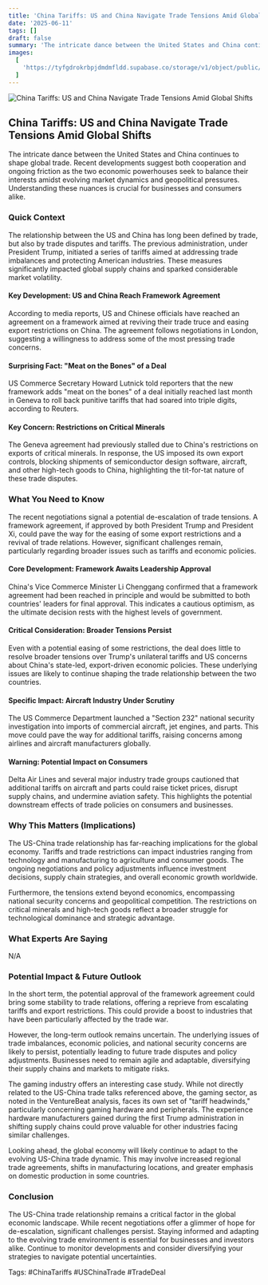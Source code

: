 ```yaml
---
title: 'China Tariffs: US and China Navigate Trade Tensions Amid Global Shifts'
date: '2025-06-11'
tags: []
draft: false
summary: 'The intricate dance between the United States and China continues to shape global trade. Recent developments suggest both cooperation and ongoing friction as the two economic powerhouses seek to balance their interests amidst evolving market dynamics and geopolitical pressures. Understanding these nuances is crucial for businesses and consumers alike.'
images:
  [
    'https://tyfgdrokrbpjdmdmfldd.supabase.co/storage/v1/object/public/image/2025-06-11-12-03-55-118-04-00.jpg',
  ]
---
```


![China Tariffs: US and China Navigate Trade Tensions Amid Global Shifts](https://tyfgdrokrbpjdmdmfldd.supabase.co/storage/v1/object/public/image/2025-06-11-12-03-55-118-04-00.jpg)

## China Tariffs: US and China Navigate Trade Tensions Amid Global Shifts

The intricate dance between the United States and China continues to shape global trade. Recent developments suggest both cooperation and ongoing friction as the two economic powerhouses seek to balance their interests amidst evolving market dynamics and geopolitical pressures. Understanding these nuances is crucial for businesses and consumers alike.

### Quick Context

The relationship between the US and China has long been defined by trade, but also by trade disputes and tariffs. The previous administration, under President Trump, initiated a series of tariffs aimed at addressing trade imbalances and protecting American industries. These measures significantly impacted global supply chains and sparked considerable market volatility.

#### Key Development: US and China Reach Framework Agreement

According to media reports, US and Chinese officials have reached an agreement on a framework aimed at reviving their trade truce and easing export restrictions on China. The agreement follows negotiations in London, suggesting a willingness to address some of the most pressing trade concerns.

#### Surprising Fact: "Meat on the Bones" of a Deal

US Commerce Secretary Howard Lutnick told reporters that the new framework adds "meat on the bones" of a deal initially reached last month in Geneva to roll back punitive tariffs that had soared into triple digits, according to Reuters.

#### Key Concern: Restrictions on Critical Minerals

The Geneva agreement had previously stalled due to China's restrictions on exports of critical minerals. In response, the US imposed its own export controls, blocking shipments of semiconductor design software, aircraft, and other high-tech goods to China, highlighting the tit-for-tat nature of these trade disputes.

### What You Need to Know

The recent negotiations signal a potential de-escalation of trade tensions. A framework agreement, if approved by both President Trump and President Xi, could pave the way for the easing of some export restrictions and a revival of trade relations. However, significant challenges remain, particularly regarding broader issues such as tariffs and economic policies.

#### Core Development: Framework Awaits Leadership Approval

China's Vice Commerce Minister Li Chenggang confirmed that a framework agreement had been reached in principle and would be submitted to both countries' leaders for final approval. This indicates a cautious optimism, as the ultimate decision rests with the highest levels of government.

#### Critical Consideration: Broader Tensions Persist

Even with a potential easing of some restrictions, the deal does little to resolve broader tensions over Trump's unilateral tariffs and US concerns about China's state-led, export-driven economic policies. These underlying issues are likely to continue shaping the trade relationship between the two countries.

#### Specific Impact: Aircraft Industry Under Scrutiny

The US Commerce Department launched a "Section 232" national security investigation into imports of commercial aircraft, jet engines, and parts. This move could pave the way for additional tariffs, raising concerns among airlines and aircraft manufacturers globally.

#### Warning: Potential Impact on Consumers

Delta Air Lines and several major industry trade groups cautioned that additional tariffs on aircraft and parts could raise ticket prices, disrupt supply chains, and undermine aviation safety. This highlights the potential downstream effects of trade policies on consumers and businesses.

### Why This Matters (Implications)

The US-China trade relationship has far-reaching implications for the global economy. Tariffs and trade restrictions can impact industries ranging from technology and manufacturing to agriculture and consumer goods. The ongoing negotiations and policy adjustments influence investment decisions, supply chain strategies, and overall economic growth worldwide.

Furthermore, the tensions extend beyond economics, encompassing national security concerns and geopolitical competition. The restrictions on critical minerals and high-tech goods reflect a broader struggle for technological dominance and strategic advantage.

### What Experts Are Saying

N/A

### Potential Impact & Future Outlook

In the short term, the potential approval of the framework agreement could bring some stability to trade relations, offering a reprieve from escalating tariffs and export restrictions. This could provide a boost to industries that have been particularly affected by the trade war.

However, the long-term outlook remains uncertain. The underlying issues of trade imbalances, economic policies, and national security concerns are likely to persist, potentially leading to future trade disputes and policy adjustments. Businesses need to remain agile and adaptable, diversifying their supply chains and markets to mitigate risks.

The gaming industry offers an interesting case study. While not directly related to the US-China trade talks referenced above, the gaming sector, as noted in the VentureBeat analysis, faces its own set of "tariff headwinds," particularly concerning gaming hardware and peripherals. The experience hardware manufacturers gained during the first Trump administration in shifting supply chains could prove valuable for other industries facing similar challenges.

Looking ahead, the global economy will likely continue to adapt to the evolving US-China trade dynamic. This may involve increased regional trade agreements, shifts in manufacturing locations, and greater emphasis on domestic production in some countries.

### Conclusion

The US-China trade relationship remains a critical factor in the global economic landscape. While recent negotiations offer a glimmer of hope for de-escalation, significant challenges persist. Staying informed and adapting to the evolving trade environment is essential for businesses and investors alike. Continue to monitor developments and consider diversifying your strategies to navigate potential uncertainties.

Tags: #ChinaTariffs #USChinaTrade #TradeDeal

